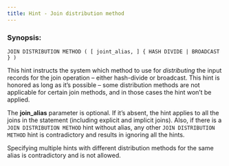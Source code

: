 ```yaml
---
title: Hint - Join distribution method
---
```


### Synopsis:

`JOIN DISTRIBUTION METHOD ( [ joint_alias, ] { HASH DIVIDE | BROADCAST } )`

This hint instructs the system which method to use for *distributing* the input records for the join operation – either hash-divide or broadcast. This hint is honored as long as it’s possible – some distribution methods are not applicable for certain join methods, and in those cases the hint won’t be applied.

The **join_alias** parameter is optional. If it’s absent, the hint applies to all the joins in the statement (including explicit and implicit joins). Also, if there is a `JOIN DISTRIBUTION METHOD` hint without alias, any other `JOIN DISTRIBUTION METHOD` hint is contradictory and results in ignoring all the hints.

Specifying multiple hints with different distribution methods for the same alias is contradictory and is not allowed.